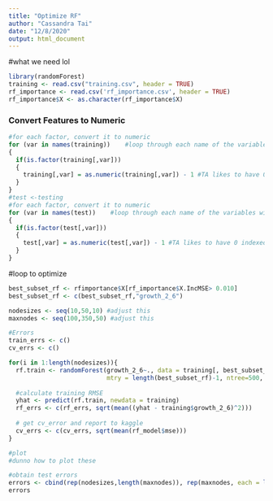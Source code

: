 ```yaml
---
title: "Optimize RF"
author: "Cassandra Tai"
date: "12/8/2020"
output: html_document
---
```


#what we need lol
```r
library(randomForest)
training <- read.csv("training.csv", header = TRUE)
rf_importance <- read.csv('rf_importance.csv', header = TRUE)
rf_importance$X <- as.character(rf_importance$X)
```

### Convert Features to Numeric
```r
#for each factor, convert it to numeric
for (var in names(training))    #loop through each name of the variables with the alias "var"
{
  if(is.factor(training[,var]))
  {
    training[,var] = as.numeric(training[,var]) - 1 #TA likes to have 0 indexed, so values are 0 and 1
  }
}
#test <-testing
#for each factor, convert it to numeric
for (var in names(test))    #loop through each name of the variables with the alias "var"
{
  if(is.factor(test[,var]))
  {
    test[,var] = as.numeric(test[,var]) - 1 #TA likes to have 0 indexed, so values are 0 and 1
  }
}
```

#loop to optimize
```r
best_subset_rf <- rfimportance$X[rf_importance$X.IncMSE> 0.010]
best_subset_rf <- c(best_subset_rf,"growth_2_6")

nodesizes <- seq(10,50,10) #adjust this
maxnodes <- seq(100,350,50) #adjust this

#Errors
train_errs <- c()
cv_errs <- c()

for(i in 1:length(nodesizes)){
  rf.train <- randomForest(growth_2_6~., data = training[, best_subset_rf], 
                           mtry = length(best_subset_rf)-1, ntree=500, nodesize= nodesizes[i], maxnodes = maxnodes[j], importance=FALSE)
  
  #calculate training RMSE
  yhat <- predict(rf.train, newdata = training)
  rf_errs <- c(rf_errs, sqrt(mean((yhat - training$growth_2_6)^2)))
  
  # get cv_error and report to kaggle
  cv_errs <- c(cv_errs, sqrt(mean(rf_model$mse)))
}

#plot
#dunno how to plot these 

#obtain test errors
errors <- cbind(rep(nodesizes,length(maxnodes)), rep(maxnodes, each = length(nodesizes)), train_errs, cv_errs)
errors
```